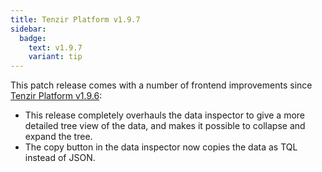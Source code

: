 ```yaml
---
title: Tenzir Platform v1.9.7
sidebar:
  badge:
    text: v1.9.7
    variant: tip
---
```


This patch release comes with a number of frontend improvements since [Tenzir
Platform v1.9.6](https://github.com/tenzir/platform/releases/tag/v1.9.5):

- This release completely overhauls the data inspector to give a more detailed
  tree view of the data, and makes it possible to collapse and expand the
  tree.
- The copy button in the data inspector now copies the data as TQL instead of
  JSON.
